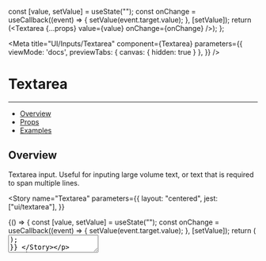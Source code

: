 
  const [value, setValue] = useState("");
  const onChange = useCallback((event) => {
    setValue(event.target.value);
  }, [setValue]);
  return (<Textarea {...props} value={value} onChange={onChange} />);
};

<Meta 
  title="UI/Inputs/Textarea" 
  component={Textarea}
  parameters={{
    viewMode: 'docs',
    previewTabs: { 
      canvas: { hidden: true } 
     },
  }}
/>

# Textarea
---

- [Overview](#overview)
- [Props](#props-table)
- [Examples](#examples)

## Overview

Textarea input. Useful for inputing large volume text, or text that is required to span multiple lines.

<Story 
  name="Textarea" 
  parameters={{
    layout: "centered",
    jest: ["ui/textarea"],
  }}
>
  {() => {
    const [value, setValue] = useState("");
    const onChange = useCallback((event) => {
      setValue(event.target.value);
    }, [setValue]);
    return (<Textarea placeholder="Input text..." value={value} onChange={onChange} />);
  }}
</Story>

The component can be imported from:

```jsx
import Textarea from "@figshare/fcl/textarea";

function ControlledTextarea() {
  const [value, setValue] = useState("");
  const onChange = useCallback((event) => {
    setValue(event.target.value);
  }, [setValue]);
  return (<Textarea placeholder="Input text..." value={value} onChange={onChange} />);
}
```
## Props Table

<ArgsTable of={Textarea} />
Remaining set properties are desturctured and passed to the component node*

## Examples

<Canvas>
  <ControlledTextarea theme="default" placeholder="Default theme" />
  <ControlledTextarea theme="underline" placeholder="Underline theme" />
  <ControlledTextarea theme="default" error={true} placeholder="Default theme - error" />
  <ControlledTextarea theme="underline" error={true} placeholder="Underline theme - error" />
  <ControlledTextarea theme="default" disabled={true} placeholder="Default theme - disabled" />
  <ControlledTextarea theme="underline" disabled={true} placeholder="Underline theme - disabled" />
</Canvas>
